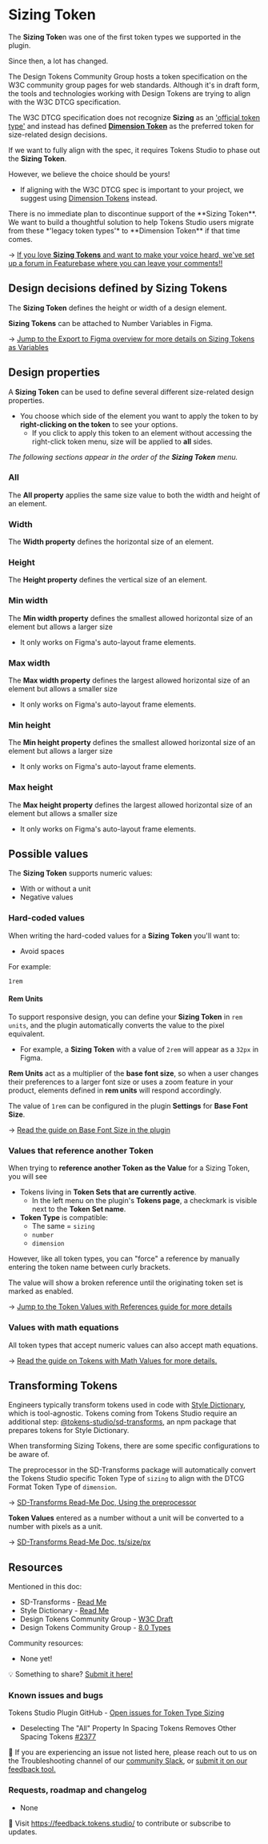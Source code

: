 # Sizing Token 
The **Sizing Toke**n was one of the first token types we supported in the plugin. 

Since then, a lot has changed. 

The Design Tokens Community Group hosts a token specification on the W3C community group pages for web standards. Although it's in draft form, the tools and technologies working with Design Tokens are trying to align with the W3C DTCG specification. 

The W3C DTCG specification does not recognize **Sizing** as an ['official token type'](https://tr.designtokens.org/format/#types) and instead has defined [**Dimension Token**](/token-types/token-type-dimension) as the preferred token for size-related design decisions.

If we want to fully align with the spec, it requires Tokens Studio to phase out the **Sizing Token**. 

However, we believe the choice should be yours!
- If aligning with the W3C DTCG spec is important to your project, we suggest using [Dimension Tokens](/token-types/token-type-dimension) instead.


<Callout type="info" emoji="✦">
There is no immediate plan to discontinue support of the **Sizing Token**.
We want to build a thoughtful solution to help Tokens Studio users migrate from these *'legacy token types'* to **Dimension Token** if that time comes. 
</Callout>

→ [If you love **Sizing Tokens** and want to make your voice heard, we've set up a forum in Featurebase where you can leave your comments!!](https://feedback.tokens.studio/p/w3c-dtcg-feedback)

## Design decisions defined by Sizing Tokens
The **Sizing Token** defines the height or width of a design element. 

**Sizing Tokens** can be attached to Number Variables in Figma. 

→ [Jump to the Export to Figma overview for more details on Sizing Tokens as Variables](/variables/creating-variables)

## Design properties
A **Sizing Token** can be used to define several different size-related design properties.
- You choose which side of the element you want to apply the token to by **right-clicking on the token** to see your options. 
	- If you click to apply this token to an element without accessing the right-click token menu, size will be applied to **all** sides. 

*The following sections appear in the order of the **Sizing Token** menu.* 

### All
The **All property** applies the same size value to both the width and height of an element.

### Width
The **Width property** defines the horizontal size of an element.

### Height 
The **Height property** defines the vertical size of an element.

### Min width 
The **Min width property** defines the smallest allowed horizontal size of an element but allows a larger size
- It only works on Figma's auto-layout frame elements. 

### Max width 
The **Max width property** defines the largest allowed horizontal size of an element but allows a smaller size
- It only works on Figma's auto-layout frame elements. 

### Min height 
The **Min height property** defines the smallest allowed horizontal size of an element but allows a larger size
- It only works on Figma's auto-layout frame elements. 

### Max height 
The **Max height property** defines the largest allowed horizontal size of an element but allows a smaller size
- It only works on Figma's auto-layout frame elements. 

## Possible values
The **Sizing Token** supports numeric values:
- With or without a unit
- Negative values

### Hard-coded values
When writing the hard-coded values for a **Sizing Token** you'll want to:
- Avoid spaces

For example:
```
1rem
```

#### Rem Units
To support responsive design, you can define your **Sizing Token** in `rem units`, and the plugin automatically converts the value to the pixel equivalent. 
 - For example, a **Sizing Token** with a value of `2rem` will appear as a `32px` in Figma.
 
**Rem Units** act as a multiplier of the **base font size**, so when a user changes their preferences to a larger font size or uses a zoom feature in your product, elements defined in **rem units** will respond accordingly. 

The value of `1rem` can be configured in the plugin **Settings** for **Base Font Size**.

→ [Read the guide on Base Font Size in the plugin](/tokens/settings#base-font-size)

### Values that reference another Token
When trying to **reference another Token as the Value** for a Sizing Token, you will see
- Tokens living in **Token Sets that are currently active**.
	- In the left menu on the plugin's **Tokens page**, a checkmark is visible next to the **Token Set name**. 
- **Token Type** is compatible:
	- The same = `sizing`
	- `number`
	- `dimension`

However, like all token types, you can "force" a reference by manually entering the token name between curly brackets.

<Callout type="info" emoji="✦">
The value will show a broken reference until the originating token set is marked as enabled.
</Callout>

→ [Jump to the Token Values with References guide for more details](/variables/references)

### Values with math equations
All token types that accept numeric values can also accept math equations. 

→ [Read the guide on Tokens with Math Values for more details.](/tokens/using-math)

## Transforming Tokens
Engineers typically transform tokens used in code with [Style Dictionary](https://styledictionary.com/), which is tool-agnostic. Tokens coming from Tokens Studio require an additional step: [@tokens-studio/sd-transforms](https://www.npmjs.com/package/@tokens-studio/sd-transforms), an npm package that prepares tokens for Style Dictionary. 

When transforming Sizing Tokens, there are some specific configurations to be aware of. 

The preprocessor in the SD-Transforms package will automatically convert the Tokens Studio specific Token Type of `sizing` to align with the DTCG Format Token Type of `dimension`. 

→ [SD-Transforms Read-Me Doc, Using the preprocessor](https://github.com/Tokens-studio/sd-transforms/?tab=readme-ov-file#using-the-preprocessor)

**Token Values** entered as a number without a unit will be converted to a number with pixels as a unit.

→ [SD-Transforms Read-Me Doc, ts/size/px](https://github.com/Tokens-studio/sd-transforms/?tab=readme-ov-file#tssizepx)

## Resources
Mentioned in this doc:
- SD-Transforms - [Read Me ](https://github.com/tokens-studio/sd-transforms)
- Style Dictionary - [Read Me](https://amzn.github.io/style-dictionary/#/)
- Design Tokens Community Group - [W3C Draft](https://tr.designtokens.org/format/)
- Design Tokens Community Group - [8.0 Types](https://tr.designtokens.org/format/#types)

Community resources:
- None yet! 

💡 Something to share? [Submit it here!](https://feedback.tokens.studio/)

### Known issues and bugs
Tokens Studio Plugin GitHub - [Open issues for Token Type Sizing](https://github.com/tokens-studio/figma-plugin/labels/token%20type%20sizing)
- Deselecting The "All" Property In Spacing Tokens Removes Other Spacing Tokens [#2377](https://github.com/tokens-studio/figma-plugin/issues/2377)

🐞 If you are experiencing an issue not listed here, please reach out to us on the Troubleshooting channel of our [community Slack](https://tokens.studio/slack), or [submit it on our feedback tool.](https://feedback.tokens.studio/ ) 

### Requests, roadmap and changelog
- None 

💌 Visit https://feedback.tokens.studio/ to contribute or subscribe to updates.